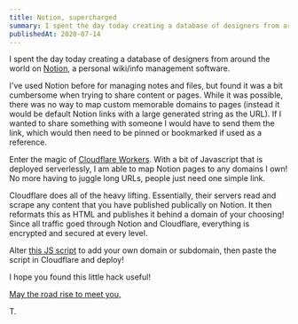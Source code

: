 ```yaml
---
title: Notion, supercharged
summary: I spent the day today creating a database of designers from around the world on Notion
publishedAt: 2020-07-14
---
```


I spent the day today creating a database of designers from around the world on [Notion](https://notion.so), a personal wiki/info management software.

I've used Notion before for managing notes and files, but found it was a bit cumbersome when trying to share content or pages. While it was possible, there was no way to map custom memorable domains to pages (instead it would be default Notion links with a large generated string as the URL). If I wanted to share something with someone I would have to send them the link, which would then need to be pinned or bookmarked if used as a reference.

Enter the magic of [Cloudflare Workers](https://workers.dev). With a bit of Javascript that is deployed serverlessly, I am able to map Notion pages to any domains I own! No more having to juggle long URLs, people just need one simple link.

Cloudflare does all of the heavy lifting. Essentially, their servers read and scrape any content that you have published publically on Notion. It then reformats this as HTML and publishes it behind a domain of your choosing! Since all traffic goed through Notion and Cloudflare, everything is encrypted and secured at every level.

Alter [this JS script](https://gist.github.com/et0and/3baca11aa135f23a7cb36c60e25d94b7#file-worker-js) to add your own domain or subdomain, then paste the script in Cloudflare and deploy!

I hope you found this little hack useful!

[May the road rise to meet you,](https://www.are.na/block/7769521)

T.
